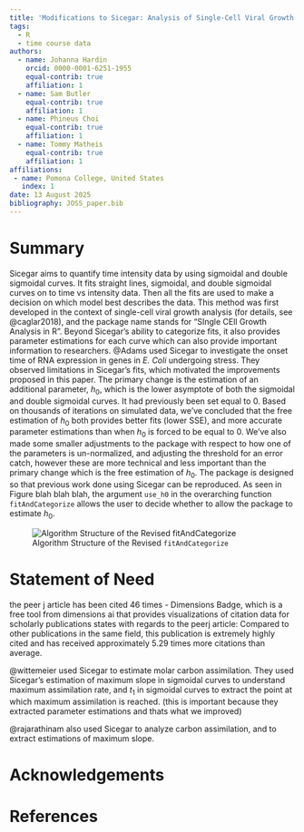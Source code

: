 ```yaml
---
title: 'Modifications to Sicegar: Analysis of Single-Cell Viral Growth Curves'
tags:
  - R
  - time course data
authors:
  - name: Johanna Hardin
    orcid: 0000-0001-6251-1955
    equal-contrib: true
    affiliation: 1
  - name: Sam Butler
    equal-contrib: true 
    affiliation: 1
  - name: Phineus Choi
    equal-contrib: true 
    affiliation: 1
  - name: Tommy Matheis
    equal-contrib: true 
    affiliation: 1
affiliations:
 - name: Pomona College, United States
   index: 1
date: 13 August 2025
bibliography: JOSS_paper.bib
---
```


# Summary

Sicegar aims to quantify time intensity data by using sigmoidal and double sigmoidal curves. It fits straight lines, sigmoidal, and double sigmoidal curves on to time vs intensity data. Then all the fits are used to make a decision on which model best describes the data. This method was first developed in the context of single-cell viral growth analysis (for details, see @caglar2018), and the package name stands for "SIngle CEll Growth Analysis in R". Beyond Sicegar's ability to categorize fits, it also provides parameter estimations for each curve which can also provide important information to researchers. @Adams used Sicegar to investigate the onset time of RNA expression in genes in $\textit{E. Coli}$ undergoing stress. They observed limitations in Sicegar's fits, which motivated the improvements proposed in this paper. The primary change is the estimation of an additional parameter, $h_0$, which is the lower asymptote of both the sigmoidal and double sigmoidal curves. It had previously been set equal to 0. Based on thousands of iterations on simulated data, we've concluded that the free estimation of $h_0$ both provides better fits (lower SSE), and more accurate parameter estimations than when $h_0$ is forced to be equal to 0. We've also made some smaller adjustments to the package with respect to how one of the parameters is un-normalized, and adjusting the threshold for an error catch, however these are more technical and less important than the primary change which is the free estimation of $h_0$. The package is designed so that previous work done using Sicegar can be reproduced. As seen in Figure blah blah blah, the argument `use_h0` in the overarching function `fitAndCategorize` allows the user to decide whether to allow the package to estimate $h_0$.


![Algorithm Structure of the Revised `fitAndCategorize`](JOSS Graphic.png)

# Statement of Need

the peer j article has been cited 46 times - Dimensions Badge, which is a free tool from dimensions ai that provides visualizations of citation data for scholarly publications states with regards to the peerj article: Compared to other publications in the same field, this publication is extremely highly cited and has received approximately 5.29 times more citations than average.

@wittemeier used Sicegar to estimate molar carbon assimilation. They used Sicegar's estimation of maximum slope in sigmoidal curves to understand maximum assimilation rate, and $t_1$ in sigmoidal curves to extract the point at which maximum assimilation is reached. (this is important because they extracted parameter estimations and thats what we improved)

@rajarathinam also used Sicegar to analyze carbon assimilation, and to extract estimations of maximum slope.


# Acknowledgements





# References










